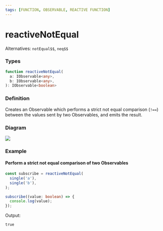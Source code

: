 ```yaml
---
tags: [FUNCTION, OBSERVABLE, REACTIVE FUNCTION]
---
```


# reactiveNotEqual

Alternatives: `notEqual$$`, `neq$$`

### Types

```ts
function reactiveNotEqual(
  a: IObservable<any>,
  b: IObservable<any>,
): IObservable<boolean>
```

### Definition

Creates an Observable which performs a strict not equal comparison (`!==`) between the values sent by two Observables, and emits the result.

### Diagram

![](example-diagram.svg)

### Example

#### Perform a strict not equal comparison of two Observables

```ts
const subscribe = reactiveNotEqual(
  single('a'),
  single('b'),
);

subscribe((value: boolean) => {
  console.log(value);
});
```

Output:

```text
true
```
